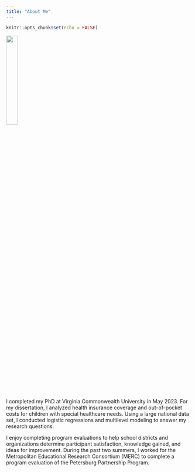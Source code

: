 ```yaml
---
title: "About Me"
---
```


```r
knitr::opts_chunk$set(echo = FALSE)
```
![](img/kasey2.jpg){width=25%} 

I completed my PhD at Virginia Commonwealth University in May 2023. For my dissertation, I analyzed health insurance coverage and out-of-pocket costs for children with special healthcare needs. Using a large national data set, I conducted logistic regressions and multilevel modeling to answer my research questions.

I enjoy completing program evaluations to help school districts and organizations determine participant satisfaction, knowledge gained, and ideas for improvement. During the past two summers, I worked for the Metropolitan Educational Research Consortium (MERC) to complete a program evaluation of the Petersburg Partnership Program. 


